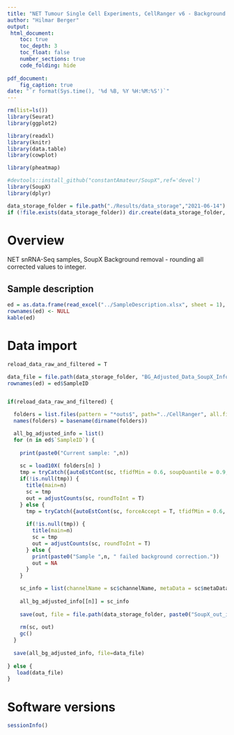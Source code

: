```yaml
---
title: "NET Tumour Single Cell Experiments, CellRanger v6 - Background estimation and adjustment with SoupX, forcing integer output"
author: "Hilmar Berger"
output: 
 html_document:
    toc: true
    toc_depth: 3
    toc_float: false
    number_sections: true
    code_folding: hide
    
pdf_document:
    fig_caption: true
date: "`r format(Sys.time(), '%d %B, %Y %H:%M:%S')`"
---
```


```r
rm(list=ls())
library(Seurat)
library(ggplot2)

library(readxl)
library(knitr)
library(data.table)
library(cowplot)

library(pheatmap)

#devtools::install_github("constantAmateur/SoupX",ref='devel')
library(SoupX)
library(dplyr)

data_storage_folder = file.path("./Results/data_storage","2021-06-14")
if (!file.exists(data_storage_folder)) dir.create(data_storage_folder, recursive=T)
```

# Overview

NET snRNA-Seq samples, SoupX Background removal - rounding all corrected values to integer. 

## Sample description

```r
ed = as.data.frame(read_excel("../SampleDescription.xlsx", sheet = 1), stringsAsFactors = F)
rownames(ed) <- NULL
kable(ed)
```

# Data import

```r
reload_data_raw_and_filtered = T

data_file = file.path(data_storage_folder, "BG_Adjusted_Data_SoupX_Info_integer.Rdata")
rownames(ed) = ed$SampleID


if(reload_data_raw_and_filtered) {

  folders = list.files(pattern = "*outs$", path="../CellRanger", all.files=T, include.dirs=T, full.names = T, recursive=T)
  names(folders) = basename(dirname(folders))

  all_bg_adjusted_info = list()
  for (n in ed$`SampleID`) {
    
    print(paste0("Current sample: ",n))
    
    sc = load10X( folders[n] )
    tmp = tryCatch({autoEstCont(sc, tfidfMin = 0.6, soupQuantile = 0.9, priorRho = 0.1)}, error=function(x) NULL)
    if(!is.null(tmp)) {
      title(main=n)
      sc = tmp
      out = adjustCounts(sc, roundToInt = T)
    } else {
      tmp = tryCatch({autoEstCont(sc, forceAccept = T, tfidfMin = 0.6, soupQuantile = 0.9, priorRho = 0.1)}, error=function(x) NULL)
      
      if(!is.null(tmp)) {
        title(main=n)
        sc = tmp
        out = adjustCounts(sc, roundToInt = T)
      } else {
        print(paste0("Sample ",n, " failed background correction."))
        out = NA  
      }
    }

    sc_info = list(channelName = sc$channelName, metaData = sc$metaData, nDropUMIs = sc$nDropUMIs, soupProfile = sc$soupProfile, fit = sc$fit)
    
    all_bg_adjusted_info[[n]] = sc_info
    
    save(out, file = file.path(data_storage_folder, paste0("SoupX_out_integer_",n,".Rdata")))
    
    rm(sc, out)
    gc()
  }
  
  save(all_bg_adjusted_info, file=data_file)
    
} else {
   load(data_file)
}

```


# Software versions

```r
sessionInfo()
```

